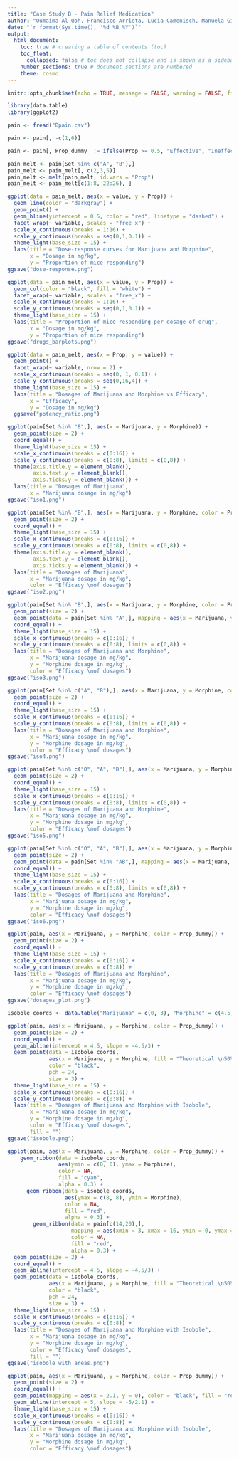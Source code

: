 ```yaml
---
title: "Case Study B - Pain Relief Medication"
author: "Oumaima Al Qoh, Francisco Arrieta, Lucia Camenisch, Manuela Giansante, Emily Schmidt, Camille Beatrice Valera"
date: "`r format(Sys.time(), '%d %B %Y')`"
output:
  html_document:
    toc: true # creating a table of contents (toc)
    toc_float: 
      collapsed: false # toc does not collapse and is shown as a sidebar (toc_float)
    number_sections: true # document sections are numbered
    theme: cosmo
---
```



```r
knitr::opts_chunk$set(echo = TRUE, message = FALSE, warning = FALSE, fig.align = "center")
```

```r
library(data.table)
library(ggplot2)
```

```r
pain <- fread("Bpain.csv")
```

```r
pain <- pain[, -c(1,6)]
```

```r
pain <- pain[, Prop_dummy  := ifelse(Prop >= 0.5, "Effective", "Ineffective")]
```

```r
pain_melt <- pain[Set %in% c("A", "B"),]
pain_melt <- pain_melt[, c(2,3,5)]
pain_melt <- melt(pain_melt, id.vars = "Prop")
pain_melt <- pain_melt[c(1:8, 22:26), ]
```

```r
ggplot(data = pain_melt, aes(x = value, y = Prop)) +
  geom_line(color = "darkgray") +
  geom_point() +
  geom_hline(yintercept = 0.5, color = "red", linetype = "dashed") +
  facet_wrap(~ variable, scales = "free_x") +
  scale_x_continuous(breaks = 1:16) +
  scale_y_continuous(breaks = seq(0,1,0.1)) +
  theme_light(base_size = 15) +
  labs(title = "Dose-response curves for Marijuana and Morphine",
       x = "Dosage in mg/kg",
       y = "Proportion of mice responding")
ggsave("dose-response.png")
```


```r
ggplot(data = pain_melt, aes(x = value, y = Prop)) +
  geom_col(color = "black", fill = "white") +
  facet_wrap(~ variable, scales = "free_x") +
  scale_x_continuous(breaks = 1:16) +
  scale_y_continuous(breaks = seq(0,1,0.1)) +
  theme_light(base_size = 15) +
  labs(title = "Proportion of mice responding per dosage of drug",
       x = "Dosage in mg/kg",
       y = "Proportion of mice responding")
ggsave("drugs_barplots.png")
```


```r
ggplot(data = pain_melt, aes(x = Prop, y = value)) +
  geom_point() +
  facet_wrap(~ variable, nrow = 2) +
  scale_x_continuous(breaks = seq(0, 1, 0.1)) +
  scale_y_continuous(breaks = seq(0,16,4)) +
  theme_light(base_size = 15) +
  labs(title = "Dosages of Marijuana and Morphine vs Efficacy",
       x = "Efficacy",
       y = "Dosage in mg/kg")
  ggsave("potency_ratio.png")
```



```r
ggplot(pain[Set %in% "B",], aes(x = Marijuana, y = Morphine)) +
  geom_point(size = 2) +
  coord_equal() +
  theme_light(base_size = 15) +
  scale_x_continuous(breaks = c(0:16)) +
  scale_y_continuous(breaks = c(0:8), limits = c(0,8)) +
  theme(axis.title.y = element_blank(),
        axis.text.y = element_blank(),
        axis.ticks.y = element_blank()) +
  labs(title = "Dosages of Marijuana",
       x = "Marijuana dosage in mg/kg")
ggsave("iso1.png")
```

```r
ggplot(pain[Set %in% "B",], aes(x = Marijuana, y = Morphine, color = Prop_dummy)) +
  geom_point(size = 2) +
  coord_equal() +
  theme_light(base_size = 15) +
  scale_x_continuous(breaks = c(0:16)) +
  scale_y_continuous(breaks = c(0:8), limits = c(0,8)) +
  theme(axis.title.y = element_blank(),
        axis.text.y = element_blank(),
        axis.ticks.y = element_blank()) +
  labs(title = "Dosages of Marijuana",
       x = "Marijuana dosage in mg/kg",
       color = "Efficacy \nof dosages")
ggsave("iso2.png")
```

```r
ggplot(pain[Set %in% "B",], aes(x = Marijuana, y = Morphine, color = Prop_dummy)) +
  geom_point(size = 2) +
  geom_point(data = pain[Set %in% "A",], mapping = aes(x = Marijuana, y = Morphine), size = 2, color = "black") +
  coord_equal() +
  theme_light(base_size = 15) +
  scale_x_continuous(breaks = c(0:16)) +
  scale_y_continuous(breaks = c(0:8), limits = c(0,8)) +
  labs(title = "Dosages of Marijuana and Morphine",
       x = "Marijuana dosage in mg/kg",
       y = "Morphine dosage in mg/kg",
       color = "Efficacy \nof dosages")
ggsave("iso3.png")
```



```r
ggplot(pain[Set %in% c("A", "B"),], aes(x = Marijuana, y = Morphine, color = Prop_dummy)) +
  geom_point(size = 2) +
  coord_equal() +
  theme_light(base_size = 15) +
  scale_x_continuous(breaks = c(0:16)) +
  scale_y_continuous(breaks = c(0:8), limits = c(0,8)) +
  labs(title = "Dosages of Marijuana and Morphine",
       x = "Marijuana dosage in mg/kg",
       y = "Morphine dosage in mg/kg",
       color = "Efficacy \nof dosages")
ggsave("iso4.png")
```

```r
ggplot(pain[Set %in% c("O", "A", "B"),], aes(x = Marijuana, y = Morphine, color = Prop_dummy)) +
  geom_point(size = 2) +
  coord_equal() +
  theme_light(base_size = 15) +
  scale_x_continuous(breaks = c(0:16)) +
  scale_y_continuous(breaks = c(0:8), limits = c(0,8)) +
  labs(title = "Dosages of Marijuana and Morphine",
       x = "Marijuana dosage in mg/kg",
       y = "Morphine dosage in mg/kg",
       color = "Efficacy \nof dosages")
ggsave("iso5.png")
```

```r
ggplot(pain[Set %in% c("O", "A", "B"),], aes(x = Marijuana, y = Morphine, color = Prop_dummy)) +
  geom_point(size = 2) +
  geom_point(data = pain[Set %in% "AB",], mapping = aes(x = Marijuana, y = Morphine), size = 2, color = "black") +
  coord_equal() +
  theme_light(base_size = 15) +
  scale_x_continuous(breaks = c(0:16)) +
  scale_y_continuous(breaks = c(0:8), limits = c(0,8)) +
  labs(title = "Dosages of Marijuana and Morphine",
       x = "Marijuana dosage in mg/kg",
       y = "Morphine dosage in mg/kg",
       color = "Efficacy \nof dosages")
ggsave("iso6.png")
```

```r
ggplot(pain, aes(x = Marijuana, y = Morphine, color = Prop_dummy)) +
  geom_point(size = 2) +
  coord_equal() +
  theme_light(base_size = 15) +
  scale_x_continuous(breaks = c(0:16)) +
  scale_y_continuous(breaks = c(0:8)) +
  labs(title = "Dosages of Marijuana and Morphine",
       x = "Marijuana dosage in mg/kg",
       y = "Morphine dosage in mg/kg",
       color = "Efficacy \nof dosages")
ggsave("dosages_plot.png")
```

```r
isobole_coords <- data.table("Marijuana" = c(0, 3), "Morphine" = c(4.5, 0))

ggplot(pain, aes(x = Marijuana, y = Morphine, color = Prop_dummy)) +
  geom_point(size = 2) +
  coord_equal() +
  geom_abline(intercept = 4.5, slope = -4.5/3) +
  geom_point(data = isobole_coords,
             aes(x = Marijuana, y = Morphine, fill = "Theoretical \n50% effect"),
             color = "black",
             pch = 24,
             size = 3) +
  theme_light(base_size = 15) +
  scale_x_continuous(breaks = c(0:16)) +
  scale_y_continuous(breaks = c(0:8)) +
  labs(title = "Dosages of Marijuana and Morphine with Isobole",
       x = "Marijuana dosage in mg/kg",
       y = "Morphine dosage in mg/kg",
       color = "Efficacy \nof dosages",
       fill = "")
ggsave("isobole.png")
```

```r
ggplot(pain, aes(x = Marijuana, y = Morphine, color = Prop_dummy)) +
    geom_ribbon(data = isobole_coords,
                aes(ymin = c(0, 0), ymax = Morphine),
                color = NA,
                fill = "cyan",
                alpha = 0.3) +
      geom_ribbon(data = isobole_coords,
                  aes(ymax = c(8, 8), ymin = Morphine),
                  color = NA,
                  fill = "red",
                  alpha = 0.3) +
        geom_ribbon(data = pain[c(14,20),],
                    mapping = aes(xmin = 3, xmax = 16, ymin = 0, ymax = 8),
                    color = NA,
                    fill = "red",
                    alpha = 0.3) +
  geom_point(size = 2) +
  coord_equal() +
  geom_abline(intercept = 4.5, slope = -4.5/3) +
  geom_point(data = isobole_coords,
             aes(x = Marijuana, y = Morphine, fill = "Theoretical \n50% effect"),
             color = "black",
             pch = 24,
             size = 3) +
  theme_light(base_size = 15) +
  scale_x_continuous(breaks = c(0:16)) +
  scale_y_continuous(breaks = c(0:8)) +
  labs(title = "Dosages of Marijuana and Morphine with Isobole",
       x = "Marijuana dosage in mg/kg",
       y = "Morphine dosage in mg/kg",
       color = "Efficacy \nof dosages",
       fill = "")
ggsave("isobole_with_areas.png")
```



```r
ggplot(pain, aes(x = Marijuana, y = Morphine, color = Prop_dummy)) +
  geom_point(size = 2) +
  coord_equal() +
  geom_point(mapping = aes(x = 2.1, y = 0), color = "black", fill = "red", size = 3, pch = 22) +
  geom_abline(intercept = 5, slope = -5/2.1) +
  theme_light(base_size = 15) +
  scale_x_continuous(breaks = c(0:16)) +
  scale_y_continuous(breaks = c(0:8)) +
  labs(title = "Dosages of Marijuana and Morphine with Isobole",
       x = "Marijuana dosage in mg/kg",
       y = "Morphine dosage in mg/kg",
       color = "Efficacy \nof dosages")
```



